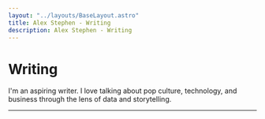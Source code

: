 ```yaml
---
layout: "../layouts/BaseLayout.astro"
title: Alex Stephen - Writing
description: Alex Stephen - Writing
---
```



# Writing

I'm an aspiring writer. I love talking about pop culture, technology, and business through the lens of data and storytelling.

<hr />

<WritingList />